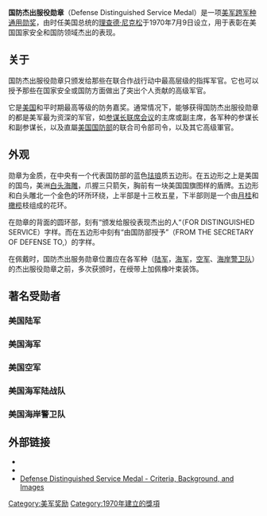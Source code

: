 {{Infobox Military Award
|name=<big>国防杰出服役勋章</big><br/>Defense Distinguished Service Medal
|image=[[Image:Defense_Distinguished_Service_Medal.png|150px]]
|caption=
|awarded_by={{USA}}[[美国国防部|国防部]]
|type=勋章
|eligibility=
|for=在责任重大的国防岗位上作出杰出贡献
|status=授予中
|established=1970年7月9日
|first_award=1970年，[[厄尔·惠勒|厄尔·惠勒]]上将
|total=
|posthumous=
|recipients=
|individual=
|higher=美国陆军：[[杰出服役十字勋章_(美国)|杰出服役十字勋章]]<br/>美国海军：[[海军十字勋章|海军十字勋章]]<br/>美国空军：[[空军十字勋章_(美国)|空军十字勋章]]
|same=杰出服役勋章：国防部，[[陆军杰出服役勋章|陆军]]，[[海军杰出服役勋章|海军]]，[[空军杰出服役勋章|空军]]，[[海岸警卫队杰出服役勋章|海岸警卫队]]
|lower=[[银星勋章|银星勋章]]
|image2=[[Image:Defense_Distinguished_Service_Medal_ribbon.svg|100px]]
|caption2=国防杰出服役勋章的勋表
}}
'''国防杰出服役勋章'''（Defense Distinguished Service Medal）是一项[[美军跨军种通用勋奖|美军跨军种通用勋奖]]，由时任美国总统的[[理查德·尼克松|理查德·尼克松]]于1970年7月9日设立，用于表彰在美国国家安全和国防领域杰出的表现。

==关于==
国防杰出服役勋章只颁发给那些在联合作战行动中最高层级的指挥军官。它也可以授予那些在国家安全或国防方面做出了突出个人贡献的高级军官。

它是[[美国|美国]]和平时期最高等级的防务嘉奖。通常情况下，能够获得国防杰出服役勋章的都是美军最为资深的军官，如[[参谋长联席会议|参谋长联席会议]]的主席或副主席，各军种的参谋长和副参谋长，以及直屬[[美国国防部|美国国防部]]的联合司令部司令，以及其它高级軍官。

==外观==
勋章为金质，在中央有一个代表国防部的蓝色[[珐琅|珐琅]]质五边形。在五边形之上是美国的国鸟，美洲[[白头海雕|白头海雕]]，爪握三只箭矢，胸前有一块美国国旗图样的盾牌。五边形和白头雕北一个金色的环所环绕，上半部是十三枚五星，下半部则是一个由[[月桂|月桂]]和[[橄榄|橄榄]]枝组成的花环。

在勋章的背面的圆环部，刻有“颁发给服役表现杰出的人“（FOR DISTINGUISHED SERVICE）字样。而在五边形中刻有“由国防部授予”（FROM THE SECRETARY OF DEFENSE TO,）的字样。

在佩戴时，国防杰出服务勋章位置应在各军种（[[美国陆军|陆军]]，[[美国海军|海军]]，[[美国空军|空军]]、[[美国海岸警卫队|海岸警卫队]]）的杰出服役勋章之前，多次获颁时，在绶带上加佩橡叶束装饰。

==著名受勋者==
===美国陆军===
===美国海军===
===美国空军===
===美国海军陆战队===
===美国海岸警卫队===
<!-- 请在中文维基有相关人物条目之后再行添加～ !-->
{{multicol}}
{{multicol-end}}

==外部链接==
*{{cite web 
 |url=http://www.tioh.hqda.pentagon.mil/Awards/Defense%20Distinguished%20Service%20Medal.htm 
 |title=Defense Distinguished Service Medal 
 |publisher=Institute of Heraldry, U.S. Department of Defense 
 |accessdate=2006-11-12 
 |archiveurl=https://web.archive.org/web/20060911224925/http://www.tioh.hqda.pentagon.mil/Awards/Defense%2BDistinguished%2BService%2BMedal.htm 
 |archivedate=2006-09-11 
 |deadurl=yes 
 }}
*{{cite web
|url=http://www.foxfall.com/fmd-dod-ddsm.htm
|title=Defense Distinguished Service Medal
|publisher=Foxfall Medals
|accessdate=2006-11-12
|archive-url=https://web.archive.org/web/20061015012700/http://foxfall.com/fmd-dod-ddsm.htm
|archive-date=2006-10-15
|dead-url=yes
}}
*[https://web.archive.org/web/20111118071921/http://www.gruntsmilitary.com/ddsm.shtml Defense Distinguished Service Medal - Criteria, Background, and Images]

{{美軍跨軍種通用勳獎}}
[[Category:美军奖励|Category:美军奖励]]
[[Category:1970年建立的獎項|Category:1970年建立的獎項]]